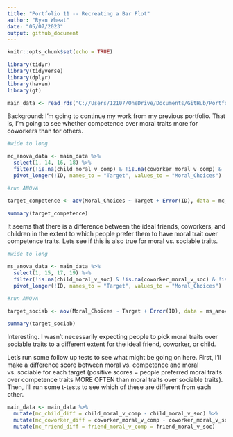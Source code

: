 ```yaml
---
title: "Portfolio 11 -- Recreating a Bar Plot"
author: "Ryan Wheat"
date: "05/07/2023"
output: github_document
---
```


```r
knitr::opts_chunk$set(echo = TRUE)
```

```r
library(tidyr)
library(tidyverse)
library(dplyr)
library(haven)
library(gt)
```


```r

main_data <- read_rds("C://Users/12107/OneDrive/Documents/GitHub/Portfolios 2023/Portfolio9/Lens Of Virtue.RDS")

```

Background: I'm going to continue my work from my previous portfolio. That is, I'm going to see whether competence over moral traits more for coworkers than for others.

```r

#wide to long 

mc_anova_data <- main_data %>%
  select(1, 14, 16, 18) %>%
  filter(!is.na(child_moral_v_comp) & !is.na(coworker_moral_v_comp) & !is.na(friend_moral_v_comp)) %>%
  pivot_longer(!ID, names_to = "Target", values_to = "Moral_Choices")

#run ANOVA

target_competence <- aov(Moral_Choices ~ Target + Error(ID), data = mc_anova_data)

summary(target_competence)

```

It seems that there is a difference between the ideal friends, coworkers, and children in the extent to which people prefer them to have moral trait over competence traits. Lets see if this is also true for moral vs. sociable traits.

```r

#wide to long

ms_anova_data <- main_data %>%
  select(1, 15, 17, 19) %>%
  filter(!is.na(child_moral_v_soc) & !is.na(coworker_moral_v_soc) & !is.na(friend_moral_v_soc)) %>%
  pivot_longer(!ID, names_to = "Target", values_to = "Moral_Choices")

#run ANOVA

target_sociab <- aov(Moral_Choices ~ Target + Error(ID), data = ms_anova_data)

summary(target_sociab)

```

Interesting. I wasn't necessarily expecting people to pick moral traits over sociable traits to a different extent for the ideal friend, coworker, or child.

Let's run some follow up tests to see what might be going on here. First, I'll make a difference score between moral vs. competence and moral vs. sociable for each target (positive scores = people preferred moral traits over competence traits MORE OFTEN than moral traits over sociable traits). Then, I'll run some t-tests to see which of these are different from each other.

```r

main_data <- main_data %>%
  mutate(mc_child_diff = child_moral_v_comp - child_moral_v_soc) %>%
  mutate(mc_coworker_diff = coworker_moral_v_comp - coworker_moral_v_soc) %>%
  mutate(mc_friend_diff = friend_moral_v_comp = friend_moral_v_soc)

```


